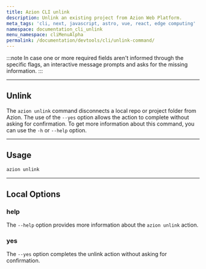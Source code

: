 ```yaml
---
title: Azion CLI unlink
description: Unlink an existing project from Azion Web Platform.
meta_tags: 'cli, next, javascript, astro, vue, react, edge computing'
namespace: documentation_cli_unlink
menu_namespace: cliMenuAlpha
permalink: /documentation/devtools/cli/unlink-command/
---
```


:::note 
In case one or more required fields aren't informed through the specific flags, an interactive message prompts and asks for the missing information.
:::

---

## Unlink

The `azion unlink` command disconnects a local repo or project folder from Azion. The use of the `--yes` option allows the action to complete without asking for confirmation. To get more information about this command, you can use the `-h` or `--help` option.

---

## Usage

```bash
azion unlink
```

---

## Local Options

### help

The `--help` option provides more information about the `azion unlink` action.

### yes

The `--yes` option completes the unlink action without asking for confirmation.

